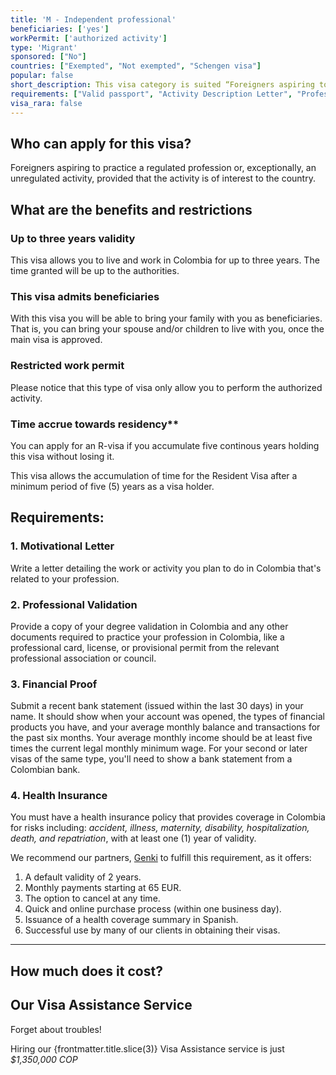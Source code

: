```yaml
---
title: 'M - Independent professional'
beneficiaries: ['yes']
workPermit: ['authorized activity']
type: 'Migrant'
sponsored: ["No"]
countries: ["Exempted", "Not exempted", "Schengen visa"]
popular: false
short_description: This visa category is suited “Foreigners aspiring to practice a regulated profession or, exceptionally, an unregulated activity, provided that the activity is of interest to the country”.
requirements: ["Valid passport", "Activity Description Letter", "Professional Validation", "Financial Proof", "Health Insurance"]
visa_rara: false
---
```



## Who can apply for this visa?

Foreigners aspiring to practice a regulated profession or, exceptionally, an unregulated activity, provided that the activity is of interest to the country. 

## What are the benefits and restrictions

### **Up to three years validity**

This visa allows you to live and work in Colombia for up to three years. The time granted will be up to the authorities. 

### **This visa admits beneficiaries**

With this visa you will be able to bring your family with you as beneficiaries. That is, you can bring your spouse and/or children to live with you, once the main visa is approved.

### **Restricted work permit**

Please notice that this type of visa only allow you to perform the authorized activity.

### Time accrue towards residency**

You can apply for an R-visa if you accumulate five continous years holding this visa without losing it.

This visa allows the accumulation of time for the Resident Visa after a minimum period of five (5) years as a visa holder.

## Requirements:

### 1. Motivational Letter

Write a letter detailing the work or activity you plan to do in Colombia that's related to your profession.

### 2. Professional Validation

Provide a copy of your degree validation in Colombia and any other documents required to practice your profession in Colombia, like a professional card, license, or provisional permit from the relevant professional association or council.

### 3. Financial Proof

Submit a recent bank statement (issued within the last 30 days) in your name. It should show when your account was opened, the types of financial products you have, and your average monthly balance and transactions for the past six months. Your average monthly income should be at least five times the current legal monthly minimum wage. For your second or later visas of the same type, you'll need to show a bank statement from a Colombian bank.

### 4. Health Insurance

 You must have a health insurance policy that provides coverage in Colombia for risks including: *accident, illness, maternity, disability, hospitalization, death, and repatriation*, with at least one (1) year of validity.

We recommend our partners, [Genki](https://genki.world/?with=capitaleme) to fulfill this requirement, as it offers:

1. A default validity of 2 years.
2. Monthly payments starting at 65 EUR.
3. The option to cancel at any time.
4. Quick and online purchase process (within one business day).
5. Issuance of a health coverage summary in Spanish.
6. Successful use by many of our clients in obtaining their visas.

---
## How much does it cost?

<VisaCosts
    studyFees="54"
    issuanceFees="270"
    apostille={false}
    translation={false}
/>

## Our Visa Assistance Service

Forget about troubles!

Hiring our {frontmatter.title.slice(3)} Visa Assistance service is just *$1,350,000 COP*